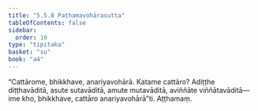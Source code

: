 ```yaml
---
title: "5.5.8 Paṭhamavohārasutta"
tableOfContents: false
sidebar:
  order: 10
type: "tipitaka"
basket: "su"
book: "a4"
---
```



<DynamicBreadcrumb />

<Division number="250" book="a4">

<Paragraph number="1510" book="a4">
“Cattārome, bhikkhave, anariyavohārā. Katame cattāro? Adiṭṭhe diṭṭhavāditā, asute sutavāditā, amute mutavāditā, aviññāte viññātavāditā—  ime kho, bhikkhave, cattāro anariyavohārā”ti.

</Paragraph>
</Division>

<Paragraph number="1511" type="center" book="a4">
Aṭṭhamaṃ.
</Paragraph>